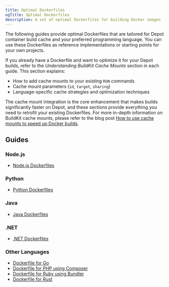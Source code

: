```yaml
---
title: Optimal Dockerfiles
ogTitle: Optimal Dockerfiles
description: A set of optimal Dockerfiles for building Docker images
---
```


The following guides provide optimal Dockerfiles that are tailored for Depot container build cache and your preferred programming language. You can use these Dockerfiles as reference implementations or starting points for your own projects.

If you already have a Dockerfile and want to optimize it for your Depot builds, refer to the _Understanding BuildKit Cache Mounts_ section in each guide. This section explains:

- How to add cache mounts to your existing `RUN` commands
- Cache mount parameters (`id`, `target`, `sharing`)
- Language-specific cache strategies and optimization techniques

The cache mount integration is the core enhancement that makes builds significantly faster on Depot, and these sections provide everything you need to retrofit your existing Dockerfiles. For more in-depth information on BuildKit cache mounts, please refer to the blog post [How to use cache mounts to speed up Docker builds](https://depot.dev/blog/how-to-use-cache-mount-to-speed-up-docker-builds).

## Guides

### Node.js

- [Node.js Dockerfiles](/docs/container-builds/how-to-guides/optimal-dockerfiles/node)

### Python

- [Python Dockerfiles](/docs/container-builds/how-to-guides/optimal-dockerfiles/python)

### Java

- [Java Dockerfiles](/docs/container-builds/how-to-guides/optimal-dockerfiles/java)

### .NET

- [.NET Dockerfiles](/docs/container-builds/how-to-guides/optimal-dockerfiles/dotnet)

### Other Languages

- [Dockerfile for Go](/docs/container-builds/how-to-guides/optimal-dockerfiles/go-dockerfile)
- [Dockerfile for PHP using Composer](/docs/container-builds/how-to-guides/optimal-dockerfiles/php-composer-dockerfile)
- [Dockerfile for Ruby using Bundler](/docs/container-builds/how-to-guides/optimal-dockerfiles/ruby-bundler-dockerfile)
- [Dockerfile for Rust](/docs/container-builds/how-to-guides/optimal-dockerfiles/rust-dockerfile)
